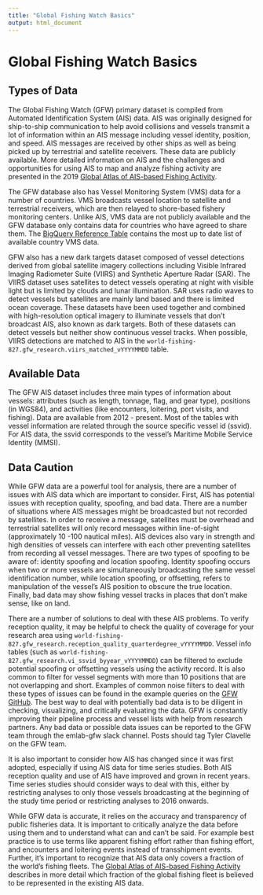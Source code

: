 ```yaml
---
title: "Global Fishing Watch Basics"
output: html_document
---
```


# Global Fishing Watch Basics {#basics}

## Types of Data

The Global Fishing Watch (GFW) primary dataset is compiled from Automated Identification System (AIS) data. AIS was originally designed for ship-to-ship communication to help avoid collisions and vessels transmit a lot of information within an AIS message including vessel identity, position, and speed. AIS messages are received by other ships as well as being picked up by terrestrial and satellite receivers. These data are publicly available. More detailed information on AIS and the challenges and opportunities for using AIS to map and analyze fishing activity are presented in the 2019 [Global Atlas of AIS-based Fishing Activity](http://www.fao.org/documents/card/en/c/ca7012en).   

The GFW database also has Vessel Monitoring System (VMS) data for a number of countries. VMS broadcasts vessel location to satellite and terrestrial receivers, which are then relayed to shore-based fishery monitoring centers. Unlike AIS, VMS data are not publicly available and the GFW database only contains data for countries who have agreed to share them. The [BigQuery Reference Table](https://docs.google.com/spreadsheets/d/1B8Q04rzWRdffty2gVBlHiBDS9DYZLdW8J-4B3xja5ws/edit#gid=0) contains the most up to date list of available country VMS data.   

GFW also has a new dark targets dataset composed of vessel detections derived from global satellite imagery collections including Visible Infrared Imaging Radiometer Suite (VIIRS) and Synthetic Aperture Radar (SAR). The VIIRS dataset uses satellites to detect vessels operating at night with visible light but is limited by clouds and lunar illumination. SAR uses radio waves to detect vessels but satellites are mainly land based and there is limited ocean coverage. These datasets have been used together and combined with high-resolution optical imagery to illuminate vessels that don’t broadcast AIS, also known as dark targets. Both of these datasets can detect vessels but neither show continuous vessel tracks. When possible, VIIRS detections are matched to AIS in the `world-fishing-827.gfw_research.viirs_matched_vYYYYMMDD` table.

## Available Data

The GFW AIS dataset includes three main types of information about vessels: attributes (such as length, tonnage, flag, and gear type), positions (in WGS84), and activities (like encounters, loitering, port visits, and fishing). Data are available from 2012 -  present. Most of the tables with vessel information are related through the source specific vessel id (ssvid). For AIS data, the ssvid corresponds to the vessel’s Maritime Mobile Service Identity (MMSI).  

## Data Caution

While GFW data are a powerful tool for analysis, there are a number of issues with AIS data which are important to consider. First, AIS has potential issues with reception quality, spoofing, and bad data. There are a number of situations where AIS messages might be broadcasted but not recorded by satellites. In order to receive a message, satellites must be overhead and terrestrial satellites will only record messages within line-of-sight (approximately 10 -100 nautical miles). AIS devices also vary in strength and high densities of vessels can interfere with each other preventing satellites from recording all vessel messages. There are two types of spoofing to be aware of: identity spoofing and location spoofing. Identity spoofing occurs when two or more vessels are simultaneously broadcasting the same vessel identification number, while location spoofing, or offsetting, refers to manipulation of the vessel’s AIS position to obscure the true location. Finally, bad data may show fishing vessel tracks in places that don’t make sense, like on land.   

There are a number of solutions to deal with these AIS problems. To verify reception quality, it may be helpful to check the quality of coverage for your research area using `world-fishing-827.gfw_research.reception_quality_quarterdegree_vYYYYMMDD`. Vessel info tables (such as `world-fishing-827.gfw_research.vi_ssvid_byyear_vYYYYMMDD`) can be filtered to exclude potential spoofing or offsetting vessels using the activity record. It is also common to filter for vessel segments with more than 10 positions that are not overlapping and short. Examples of common noise filters to deal with these types of issues can be found in the example queries on the [GFW GitHub](https://github.com/GlobalFishingWatch/bigquery-documentation-wf827/tree/master/queries/examples). The best way to deal with potentially bad data is to be diligent in checking, visualizing, and critically evaluating the data. GFW is constantly improving their pipeline process and vessel lists with help from research partners. Any bad data or possible data issues can be reported to the GFW team through the emlab-gfw slack channel. Posts should tag Tyler Clavelle on the GFW team. 

It is also important to consider how AIS has changed since it was first adopted, especially if using AIS data for time series studies. Both AIS reception quality and use of AIS have improved and grown in recent years. Time series studies should consider ways to deal with this, either by restricting analyses to only those vessels broadcasting at the beginning of the study time period or restricting analyses to 2016 onwards. 

While GFW data is accurate, it relies on the accuracy and transparency of public fisheries data. It is important to critically analyze the data before using them and to understand what can and can’t be said. For example best practice is to use terms like apparent fishing effort rather than fishing effort, and encounters and loitering events instead of transshipment events. Further, it’s important to recognize that AIS data only covers a fraction of the world’s fishing fleets. The [Global Atlas of AIS-based Fishing Activity](http://www.fao.org/documents/card/en/c/ca7012en) describes in more detail which fraction of the global fishing fleet is believed to be represented in the existing AIS data.  